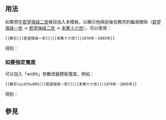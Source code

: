 <includeonly><!-- 在這裡加入模板的保護標識 --></includeonly><noinclude>{{template doc page viewed directly}}</noinclude>
<!-- 在本行下編輯模板說明 -->

== 用法 ==
如果想在[[若望保祿二世]]條目加入本模板，以顯示他與前後任教宗的繼承關係（[[若望保祿一世]] → [[若望保祿二世]] → [[本篤十六世]]），可以使用：
<pre>
{{教宗|[[若望保祿一世]]|[[本篤十六世]]|1978年－2005年}}
</pre>
得到：
{{教宗|[[若望保祿一世]]|[[本篤十六世]]|1978年－2005年}}

===如要指定寬度===
可以加入「width」參數改變模板寬度，例如：
<pre>
{{教宗|width=80%|[[若望保祿一世]]|[[本篤十六世]]|1978年－2005年}}
</pre>
得到：
{{教宗|width=80%|[[若望保祿一世]]|[[本篤十六世]]|1978年－2005年}}

== 參見 ==

<includeonly>
<!-- 本行下加入模板的分類 -->

<!-- 本行下加入模板的跨語言鏈接 -->

</includeonly>